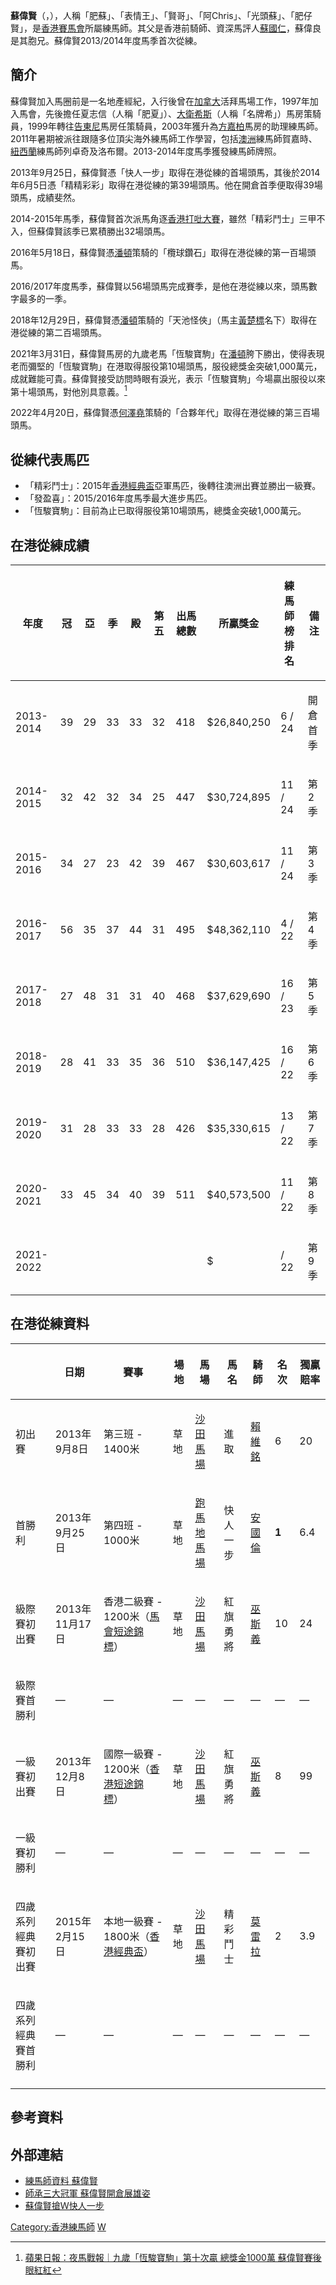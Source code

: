 '''蘇偉賢'''（{{lang-en|'''Chris So Wai Yin'''}}，{{bd|1968年|12月10日|catIdx=Chris So Wai Yin}}），人稱「肥蘇」、「表情王」、「賢哥」、「阿Chris」、「光頭蘇」、「肥仔賢」，是[[香港賽馬會|香港賽馬會]]所屬練馬師。其父是香港前騎師、資深馬評人[[蘇國仁|蘇國仁]]，蘇偉良是其胞兄。蘇偉賢2013/2014年度馬季首次從練。

==簡介==
蘇偉賢加入馬圈前是一名地產經紀，入行後曾在[[加拿大|加拿大]]活拜馬場工作，1997年加入馬會，先後擔任夏志信（人稱「肥夏」）、[[大衛希斯|大衛希斯]]（人稱「名牌希」）馬房策騎員，1999年轉往[[告東尼|告東尼]]馬房任策騎員，2003年獲升為[[方嘉柏|方嘉柏]]馬房的助理練馬師。2011年暑期被派往跟隨多位頂尖海外練馬師工作學習，包括[[澳洲|澳洲]]練馬師賀嘉時、[[紐西蘭|紐西蘭]]練馬師列卓奇及洛布爾。2013-2014年度馬季獲發練馬師牌照。

2013年9月25日，蘇偉賢憑「快人一步」取得在港從練的首場頭馬，其後於2014年6月5日憑「精精彩彩」取得在港從練的第39場頭馬。他在開倉首季便取得39場頭馬，成績斐然。

2014-2015年馬季，蘇偉賢首次派馬角逐[[香港打吡大賽|香港打吡大賽]]，雖然「精彩鬥士」三甲不入，但蘇偉賢該季已累積勝出32場頭馬。

2016年5月18日，蘇偉賢憑[[潘頓|潘頓]]策騎的「欖球鑽石」取得在港從練的第一百場頭馬。

2016/2017年度馬季，蘇偉賢以56場頭馬完成賽季，是他在港從練以來，頭馬數字最多的一季。

2018年12月29日，蘇偉賢憑[[潘頓|潘頓]]策騎的「天池怪俠」（馬主[[黃楚標|黃楚標]]名下）取得在港從練的第二百場頭馬。

2021年3月31日，蘇偉賢馬房的九歲老馬「恆駿寶駒」在[[潘頓|潘頓]]胯下勝出，使得表現老而彌堅的「恆駿寶駒」在港取得服役第10場頭馬，服役總獎金突破1,000萬元，成就難能可貴。蘇偉賢接受訪問時眼有淚光，表示「恆駿寶駒」今場贏出服役以來第十場頭馬，對他別具意義。<ref>[https://hk.appledaily.com/racing/20210331/77MRP4U7NBBLDC4ZMHK5MUPBBA/  蘋果日報：夜馬戰報｜九歲「恆駿寶駒」第十次贏 總獎金1000萬 蘇偉賢賽後眼紅紅]</ref>

2022年4月20日，蘇偉賢憑[[何澤堯|何澤堯]]策騎的「合夥年代」取得在港從練的第三百場頭馬。

==從練代表馬匹==
* 「精彩鬥士」：2015年[[香港經典盃|香港經典盃]]亞軍馬匹，後轉往澳洲出賽並勝出一級賽。
* 「發盈喜」：2015/2016年度馬季最大進步馬匹。
* 「恆駿寶駒」：目前為止已取得服役第10場頭馬，總獎金突破1,000萬元。

==在港從練成績==
{| class="wikitable" style="text-align:center; width:700px; height:50px;"
|-
! 年度
! 冠
! 亞
! 季
! 殿
! 第五
! 出馬總數
! 所贏獎金
! 練馬師榜排名
! 備注
|-
! 2013-2014
| 39 || 29 || 33 || 33 || 32 || 418 || $26,840,250 || 6 / 24 || 開倉首季
|-
! 2014-2015
| 32 || 42 || 32 || 34 || 25 || 447 || $30,724,895 || 11 / 24 || 第2季
|-
! 2015-2016
| 34 || 27 || 23 || 42 || 39 || 467 || $30,603,617 || 11 / 24 || 第3季
|-
! 2016-2017
| 56 || 35 || 37 || 44 || 31 || 495 || $48,362,110 || 4 / 22 || 第4季
|-
! 2017-2018
| 27 || 48 || 31 || 31 || 40 || 468 || $37,629,690 || 16 / 23 || 第5季
|-
! 2018-2019
| 28 || 41 || 33 || 35 || 36 || 510 || $36,147,425 || 16 / 22 || 第6季
|-
! 2019-2020
| 31 || 28 || 33 || 33 || 28 || 426 || $35,330,615 || 13 / 22 || 第7季
|-
! 2020-2021
| 33 || 45 || 34 || 40 || 39 || 511 || $40,573,500 || 11 / 22 || 第8季
|-
! 2021-2022
|  ||  ||  ||  ||  ||  || $ ||  / 22 || 第9季
|}

==在港從練資料==
{| class="wikitable" style="text-align:center; width:1000px; height:50px;"
|-
! 
! 日期
! 賽事
! 場地
! 馬場
! 馬名
! 騎師
! 名次
! 獨贏賠率
|-
! 初出賽
| 2013年9月8日 || 第三班 - 1400米 || 草地 || [[沙田馬場|沙田馬場]] || 進取 || [[賴維銘|賴維銘]] || 6 || 20
|-
! 首勝利
| 2013年9月25日 || 第四班 - 1000米 || 草地 || [[跑馬地馬場|跑馬地馬場]] || 快人一步 || [[安國倫|安國倫]] || '''1''' || 6.4
|-
! 級際賽初出賽
| 2013年11月17日 || 香港二級賽 - 1200米（[[馬會短途錦標|馬會短途錦標]]）|| 草地 || [[沙田馬場|沙田馬場]] || 紅旗勇將 || [[巫斯義|巫斯義]] || 10 || 24
|-
! 級際賽首勝利
| — || — || — || — || — || — || — || —
|-
! 一級賽初出賽
| 2013年12月8日 || 國際一級賽 - 1200米（[[香港短途錦標|香港短途錦標]]）|| 草地 || [[沙田馬場|沙田馬場]] || 紅旗勇將 || [[巫斯義|巫斯義]] || 8 || 99    
|-
! 一級賽初勝利
| — || — || — || — || — || — || — || — 
|-
! 四歲系列經典賽初出賽
| 2015年2月15日 || 本地一級賽 - 1800米（[[香港經典盃|香港經典盃]]）|| 草地 || [[沙田馬場|沙田馬場]] || 精彩鬥士 || [[莫雷拉|莫雷拉]] || 2 || 3.9
|-
! 四歲系列經典賽首勝利
| — || — || — || — || — || — || — || —
|-
|}

==參考資料==
{{reflist}}

==外部連結==
*[http://www.hkjc.com/chinese/racing/TrainerProfile.asp?TrainerCode=SWY&season=Current 練馬師資料 蘇偉賢]{{Wayback|url=http://www.hkjc.com/chinese/racing/TrainerProfile.asp?TrainerCode=SWY&season=Current |date=20180524074430 }}
*[http://racing.on.cc/racing/new/20130717/rjnewa0001x0.html 師承三大冠軍 蘇偉賢開倉展雄姿]{{Wayback|url=http://racing.on.cc/racing/new/20130717/rjnewa0001x0.html |date=20160305011257 }}
*[http://racing.on.cc/racing/new/20130926/rjnewa0002x0.html 蘇偉賢搶Ｗ快人一步]{{Wayback|url=http://racing.on.cc/racing/new/20130926/rjnewa0002x0.html |date=20160305011016 }}

{{Hong Kong horse trainers}}

[[Category:香港練馬師|Category:香港練馬師]]
[[Category:蘇姓|W]]